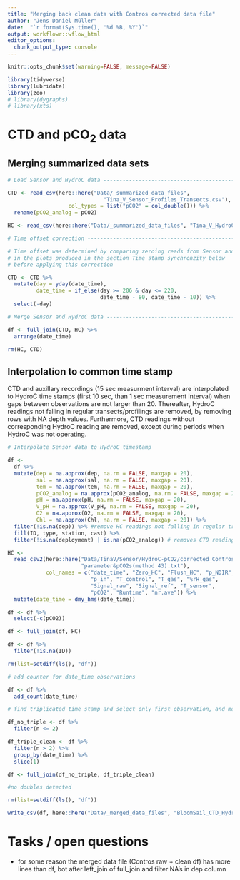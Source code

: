 ```yaml
---
title: "Merging back clean data with Contros corrected data file"
author: "Jens Daniel Müller"
date:  "`r format(Sys.time(), '%d %B, %Y')`"
output: workflowr::wflow_html
editor_options:
  chunk_output_type: console
---
```


```r
knitr::opts_chunk$set(warning=FALSE, message=FALSE)
```


```r
library(tidyverse)
library(lubridate)
library(zoo)
# library(dygraphs)
# library(xts)
```


# CTD and pCO~2~ data

## Merging summarized data sets


```r
# Load Sensor and HydroC data ---------------------------------------------

CTD <- read_csv(here::here("Data/_summarized_data_files",
                              "Tina_V_Sensor_Profiles_Transects.csv"),
                   col_types = list("pCO2" = col_double())) %>%
  rename(pCO2_analog = pCO2)

HC <- read_csv(here::here("Data/_summarized_data_files", "Tina_V_HydroC.csv"))

# Time offset correction ----------------------------------------------

# Time offset was determined by comparing zeroing reads from Sensor and HC
# in the plots produced in the section Time stamp synchronzity below
# before applying this correction

CTD <- CTD %>%
  mutate(day = yday(date_time),
         date_time = if_else(day >= 206 & day <= 220,
                             date_time - 80, date_time - 10)) %>%
  select(-day)

# Merge Sensor and HydroC data --------------------------------------------

df <- full_join(CTD, HC) %>%
  arrange(date_time)

rm(HC, CTD)
```


## Interpolation to common time stamp

CTD and auxillary recordings (15 sec measurment interval) are interpolated to HydroC time stamps (first 10 sec, than 1 sec measurement interval) when gaps between observations are not larger than 20. Thereafter, HydroC readings not falling in regular transects/profilings are removed, by removing rows with NA depth values. Furthermore, CTD readings without corresponding HydroC reading are removed, except during periods when HydroC was not operating.

```r

# Interpolate Sensor data to HydroC timestamp

df <-
  df %>%
  mutate(dep = na.approx(dep, na.rm = FALSE, maxgap = 20),
         sal = na.approx(sal, na.rm = FALSE, maxgap = 20),
         tem = na.approx(tem, na.rm = FALSE, maxgap = 20),
         pCO2_analog = na.approx(pCO2_analog, na.rm = FALSE, maxgap = 20),
         pH = na.approx(pH, na.rm = FALSE, maxgap = 20),
         V_pH = na.approx(V_pH, na.rm = FALSE, maxgap = 20),
         O2 = na.approx(O2, na.rm = FALSE, maxgap = 20),
         Chl = na.approx(Chl, na.rm = FALSE, maxgap = 20)) %>%
  filter(!is.na(dep)) %>% #remove HC readings not falling in regular transects/profilings
  fill(ID, type, station, cast) %>%
  filter(!is.na(deployment) | is.na(pCO2_analog)) # removes CTD readings without corresponding HydroC reading, except during periods when HydroC was not operating

```


```r

HC <-
  read_csv2(here::here("Data/TinaV/Sensor/HydroC-pCO2/corrected_Contros",
                       "parameter&pCO2s(method 43).txt"),
            col_names = c("date_time", "Zero_HC", "Flush_HC", "p_NDIR",
                          "p_in", "T_control", "T_gas", "%rH_gas",
                          "Signal_raw", "Signal_ref", "T_sensor",
                          "pCO2", "Runtime", "nr.ave")) %>%
  mutate(date_time = dmy_hms(date_time))

df <- df %>% 
  select(-c(pCO2))

df <- full_join(df, HC)

df <- df %>% 
  filter(!is.na(ID))

rm(list=setdiff(ls(), "df"))

```


```r

# add counter for date_time observations

df <- df %>%
  add_count(date_time)

# find triplicated time stamp and select only first observation, and merge

df_no_triple <- df %>%
  filter(n <= 2)

df_triple_clean <- df %>%
  filter(n > 2) %>%
  group_by(date_time) %>% 
  slice(1)

df <- full_join(df_no_triple, df_triple_clean)

#no doubles detected

rm(list=setdiff(ls(), "df"))


```


```r
write_csv(df, here::here("Data/_merged_data_files", "BloomSail_CTD_HydroC_Contros_clean.csv"))
```



# Tasks / open questions

- for some reason the merged data file (Contros raw + clean df) has more lines than df, bot after left_join of full_join and filter NA's in dep column
